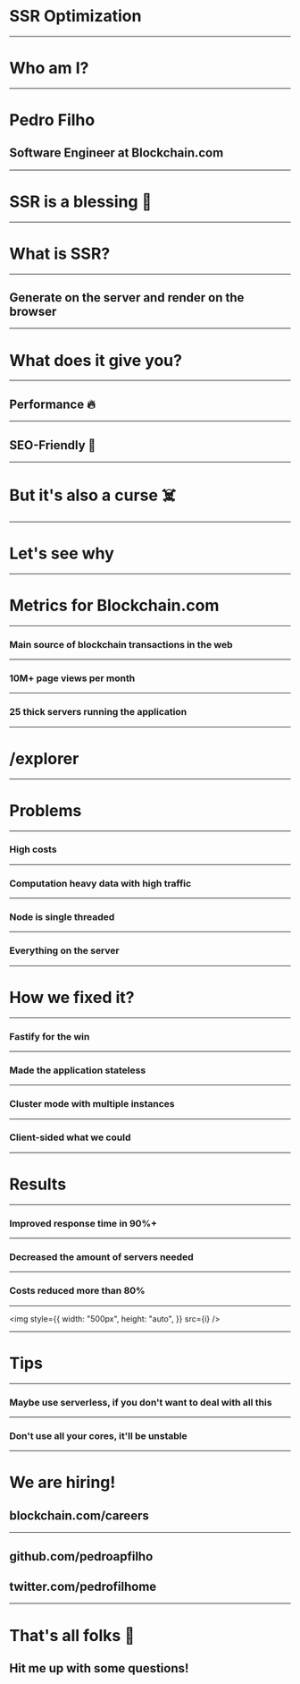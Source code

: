 

<Header>

<Profile name="Pedro Filho" twitter="pedrofilhome" />

</Header>

<Footer>

<Pacman />

</Footer>

# SSR Optimization

---

# Who am I?

---

# Pedro Filho

## Software Engineer at Blockchain.com

---

# SSR is a blessing 🙌

---

# What is SSR?

---

## Generate on the server and render on the browser

---

# What does it give you?

---

## Performance 🔥

---

## SEO-Friendly 👀

---

# But it's also a curse ☠️

---

# Let's see why

---

# Metrics for Blockchain.com

---

### Main source of blockchain transactions in the web

---

### 10M+ page views per month

---

### 25 thick servers running the application

---

# /explorer

---

# Problems

---

### High costs

---

### Computation heavy data with high traffic

---

### Node is single threaded

---

### Everything on the server

---

# How we fixed it?

---

### Fastify for the win

---

### Made the application stateless

---

### Cluster mode with multiple instances

---

### Client-sided what we could

---

# Results

---

### Improved response time in 90%+

---

### Decreased the amount of servers needed

---

### Costs reduced more than 80%

---


<img
  style={{
    width: "500px",
    height: "auto",
  }}
  src={i}
/>

---

# Tips

---

### Maybe use serverless, if you don't want to deal with all this

---

### Don't use all your cores, it'll be unstable

---

# We are hiring!

## blockchain.com/careers

---

## github.com/pedroapfilho

## twitter.com/pedrofilhome

---

# That's all folks 👋

## Hit me up with some questions!
